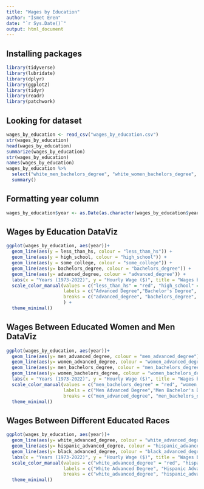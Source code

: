---
title: "Wages by Education"
author: "İsmet Eren"
date: "`r Sys.Date()`"
output: html_document
---
## Installing packages

```{r, echo = TRUE}
library(tidyverse)
library(lubridate)
library(dplyr)
library(ggplot2)
library(tidyr)
library(readr)
library(patchwork)
```

##  Looking for dataset

```{r, echo = TRUE}
wages_by_education <- read_csv("wages_by_education.csv")
str(wages_by_education)
head(wages_by_education)
summarize(wages_by_education)
str(wages_by_education)
names(wages_by_education)
wages_by_education %>% 
  select("white_men_bachelors_degree", "white_women_bachelors_degree", "black_men_bachelors_degree", "black_women_bachelors_degree", "bachelors_degree")%>% 
  summary()
```


## Formatting year column

```{r, echo = TRUE}
wages_by_education$year <- as.Date(as.character(wages_by_education$year), format = "%Y")
```


## Wages by Education DataViz

```{r, echo = TRUE}
ggplot(wages_by_education, aes(year))+ 
  geom_line(aes(y = less_than_hs, colour = "less_than_hs")) + 
  geom_line(aes(y = high_school, colour = "high_school")) +
  geom_line(aes(y = some_college, colour = "some_college")) +
  geom_line(aes(y= bachelors_degree, colour = "bachelors_degree")) +
  geom_line(aes(y= advanced_degree, colour = "advanced_degree")) +
  labs(x = "Years (1973-2022)", y = "Hourly Wage ($)", title = "Wages by Education Level in the USA", color= "Manual", subtitle= "How different education levels affect hourly wage?") +
  scale_color_manual(values = c("less_than_hs" = "red", "high_school" = "blue", "some_college" = "green", "bachelors_degree" = "yellow", "advanced_degree" = "purple" ),
                     labels = c("Advanced Degree","Bachelor's Degree", "Some College", "High School","Less Than High School"),
                     breaks = c("advanced_degree", "bachelors_degree", "some_college", "high_school", "less_than_hs")
                     ) +
  theme_minimal()
```


## Wages Between Educated Women and Men DataViz

```{r, echo = TRUE}
ggplot(wages_by_education, aes(year))+
  geom_line(aes(y= men_advanced_degree, colour = "men_advanced_degree")) +
  geom_line(aes(y= women_advanced_degree, colour = "women_advanced_degree")) +
  geom_line(aes(y= men_bachelors_degree, colour = "men_bachelors_degree")) +
  geom_line(aes(y= women_bachelors_degree, colour = "women_bachelors_degree")) +
  labs(x = "Years (1973-2022)", y = "Hourly Wage ($)", title = "Wages by Education Level in the USA Between Educated Men and Women", color= "Manual", subtitle= "Are men earn more than women even they are educated in same level?") +
  scale_color_manual(values = c("men_bachelors_degree" = "red", "women_advanced_degree" = "blue", "women_bachelors_degree" = "green", "men_advanced_degree" = "yellow"),
                     labels = c("Men Advanced Degree","Men Bachelor's Degree", "Women Advanced Degree","Women Bachelor's Degree"),
                     breaks = c("men_advanced_degree", "men_bachelors_degree", "women_advanced_degree", "women_bachelors_degree")) +
  theme_minimal()
```

## Wages Between Different Educated Races

```{r, echo = TRUE}
ggplot(wages_by_education, aes(year))+
  geom_line(aes(y= white_advanced_degree, colour = "white_advanced_degree")) +
  geom_line(aes(y= hispanic_advanced_degree, colour = "hispanic_advanced_degree")) +
  geom_line(aes(y= black_advanced_degree, colour = "black_advanced_degree")) +
  labs(x = "Years (1973-2022)", y = "Hourly Wage ($)", title = "Wages by Education Level in the USA Between Different Educated Races", color= "Manual", subtitle= "In USA, is there wage differences between different races even they are educated in same level?") +
  scale_color_manual(values = c("white_advanced_degree" = "red", "hispanic_advanced_degree" = "blue", "black_advanced_degree" = "green"),
                     labels = c("White Advanced Degree", "Hispanic Advanced Degree", "Black Advanced Degree"),
                     breaks = c("white_advanced_degree", "hispanic_advanced_degree", "black_advanced_degree")) +
  theme_minimal()

```